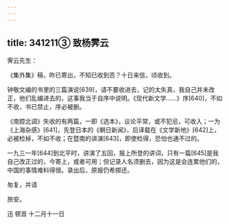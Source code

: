 ```yaml
---
---
---
```

title: 341211③ 致杨霁云
---




霁云先生：

《集外集》稿，昨已寄出，不知已收到否？十日来信，顷收到。

钟敬文编的书里的三篇演说[639]，请不要收进去，记的太失真，我自己并未改正，他们乱编进去的，这事我当于自序中说明。《现代新文学……》序[640]，不如不收，书已禁止，序必被删。

《南腔北调》失收的有两篇，一即《选本》，议论平常，或不犯忌，可收入；一为《上海杂感》[641]，先登日本的《朝日新闻》，后译载在《文学新地》[642]上，必被检掉，不如不收；在暨南的讲演[643]，即使检得，恐怕也通不过的。

一九三一年[644]到北平时，讲演了五回，报上所登的讲词，只有一篇[645]是我自己改正过的，今寄上，或者可用；但记录人名须删去，因为这是会连累他们的，中国的事情难料得很。录出后，原报仍希掷还。

匆复，并请

旅安。

迅 顿首 十二月十一日